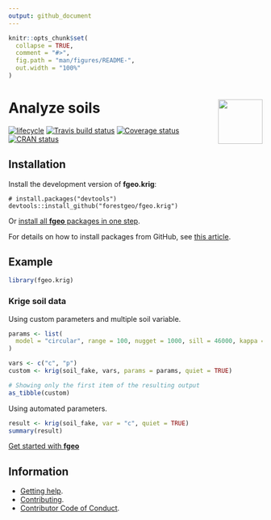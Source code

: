 ```yaml
---
output: github_document
---
```


<!-- README.md is generated from README.Rmd. Please edit that file -->

```r
knitr::opts_chunk$set(
  collapse = TRUE,
  comment = "#>",
  fig.path = "man/figures/README-",
  out.width = "100%"
)
```

# <img src="https://i.imgur.com/vTLlhbp.png" align="right" height=88 /> Analyze soils

[![lifecycle](https://img.shields.io/badge/lifecycle-experimental-orange.svg)](https://www.tidyverse.org/lifecycle/#experimental)
[![Travis build status](https://travis-ci.org/forestgeo/fgeo.krig.svg?branch=master)](https://travis-ci.org/forestgeo/fgeo.krig)
[![Coverage status](https://coveralls.io/repos/github/forestgeo/fgeo.krig/badge.svg)](https://coveralls.io/r/forestgeo/fgeo.krig?branch=master)
[![CRAN status](http://www.r-pkg.org/badges/version/fgeo.krig)](https://cran.r-project.org/package=fgeo.krig)

## Installation

Install the development version of **fgeo.krig**:

```
# install.packages("devtools")
devtools::install_github("forestgeo/fgeo.krig")
```

Or [install all **fgeo** packages in one step](https://forestgeo.github.io/fgeo/index.html#installation).

For details on how to install packages from GitHub, see [this article](https://goo.gl/dQKEeg).

## Example

```r
library(fgeo.krig)
```

### Krige soil data

Using custom parameters and multiple soil variable.

```r
params <- list(
  model = "circular", range = 100, nugget = 1000, sill = 46000, kappa = 0.5
)

vars <- c("c", "p")
custom <- krig(soil_fake, vars, params = params, quiet = TRUE)

# Showing only the first item of the resulting output
as_tibble(custom)
```

Using automated parameters.

```r
result <- krig(soil_fake, var = "c", quiet = TRUE)
summary(result)
```

[Get started with __fgeo__](https://forestgeo.github.io/fgeo)

## Information

* [Getting help](SUPPORT.md).
* [Contributing](CONTRIBUTING.md).
* [Contributor Code of Conduct](CODE_OF_CONDUCT.md).


